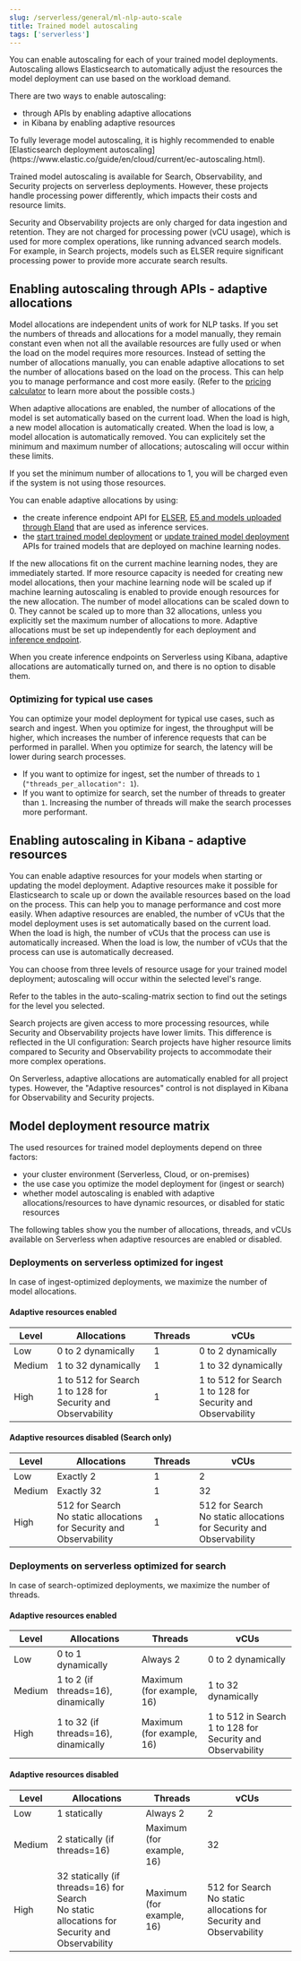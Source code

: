 ```yaml
---
slug: /serverless/general/ml-nlp-auto-scale
title: Trained model autoscaling
tags: ['serverless']
---
```


You can enable autoscaling for each of your trained model deployments.
Autoscaling allows Elasticsearch to automatically adjust the resources the model deployment can use based on the workload demand.

There are two ways to enable autoscaling:

- through APIs by enabling adaptive allocations
- in Kibana by enabling adaptive resources

<DocCallOut color="primary" title="Note">
  To fully leverage model autoscaling, it is highly recommended to enable [Elasticsearch deployment autoscaling](https://www.elastic.co/guide/en/cloud/current/ec-autoscaling.html).
</DocCallOut>

Trained model autoscaling is available for Search, Observability, and Security projects on serverless deployments. However, these projects handle processing power differently, which impacts their costs and resource limits.

Security and Observability projects are only charged for data ingestion and retention. They are not charged for processing power (vCU usage), which is used for more complex operations, like running advanced search models. For example, in Search projects, models such as ELSER require significant processing power to provide more accurate search results.

## Enabling autoscaling through APIs - adaptive allocations

Model allocations are independent units of work for NLP tasks.
If you set the numbers of threads and allocations for a model manually, they remain constant even when not all the available resources are fully used or when the load on the model requires more resources.
Instead of setting the number of allocations manually, you can enable adaptive allocations to set the number of allocations based on the load on the process.
This can help you to manage performance and cost more easily.
(Refer to the [pricing calculator](https://cloud.elastic.co/pricing) to learn more about the possible costs.)

When adaptive allocations are enabled, the number of allocations of the model is set automatically based on the current load.
When the load is high, a new model allocation is automatically created.
When the load is low, a model allocation is automatically removed.
You can explicitely set the minimum and maximum number of allocations; autoscaling will occur within these limits.

<DocCallOut color="primary" title="Note">
  If you set the minimum number of allocations to 1, you will be charged even if the system is not using those resources.
</DocCallOut>

You can enable adaptive allocations by using:

- the create inference endpoint API for [ELSER](https://www.elastic.co/guide/en/elasticsearch/reference/master/infer-service-elser.html), [E5 and models uploaded through Eland](https://www.elastic.co/guide/en/elasticsearch/reference/master/infer-service-elasticsearch.html) that are used as inference services.
- the [start trained model deployment](https://www.elastic.co/guide/en/elasticsearch/reference/master/start-trained-model-deployment.html) or [update trained model deployment](https://www.elastic.co/guide/en/elasticsearch/reference/master/update-trained-model-deployment.html) APIs for trained models that are deployed on machine learning nodes.

If the new allocations fit on the current machine learning nodes, they are immediately started.
If more resource capacity is needed for creating new model allocations, then your machine learning node will be scaled up if machine learning autoscaling is enabled to provide enough resources for the new allocation.
The number of model allocations can be scaled down to 0.
They cannot be scaled up to more than 32 allocations, unless you explicitly set the maximum number of allocations to more.
Adaptive allocations must be set up independently for each deployment and [inference endpoint](https://www.elastic.co/guide/en/elasticsearch/reference/master/put-inference-api.html).

When you create inference endpoints on Serverless using Kibana, adaptive allocations are automatically turned on, and there is no option to disable them.

### Optimizing for typical use cases

You can optimize your model deployment for typical use cases, such as search and ingest.
When you optimize for ingest, the throughput will be higher, which increases the number of inference requests that can be performed in parallel.
When you optimize for search, the latency will be lower during search processes.

- If you want to optimize for ingest, set the number of threads to `1` (`"threads_per_allocation": 1`).
- If you want to optimize for search, set the number of threads to greater than `1`.
Increasing the number of threads will make the search processes more performant.

## Enabling autoscaling in Kibana - adaptive resources

You can enable adaptive resources for your models when starting or updating the model deployment.
Adaptive resources make it possible for Elasticsearch to scale up or down the available resources based on the load on the process.
This can help you to manage performance and cost more easily.
When adaptive resources are enabled, the number of vCUs that the model deployment uses is set automatically based on the current load.
When the load is high, the number of vCUs that the process can use is automatically increased.
When the load is low, the number of vCUs that the process can use is automatically decreased.

You can choose from three levels of resource usage for your trained model deployment; autoscaling will occur within the selected level's range.

Refer to the tables in the auto-scaling-matrix section to find out the setings for the level you selected.

<DocImage size="xxl" url="../images/ml-nlp-deployment.png" alt="ML model deployment with adaptive resources enabled." />

Search projects are given access to more processing resources, while Security and Observability projects have lower limits. This difference is reflected in the UI configuration: Search projects have higher resource limits compared to Security and Observability projects to accommodate their more complex operations.

On Serverless, adaptive allocations are automatically enabled for all project types.
However, the "Adaptive resources" control is not displayed in Kibana for Observability and Security projects.

## Model deployment resource matrix

The used resources for trained model deployments depend on three factors:

- your cluster environment (Serverless, Cloud, or on-premises)
- the use case you optimize the model deployment for (ingest or search)
- whether model autoscaling is enabled with adaptive allocations/resources to have dynamic resources, or disabled for static resources

The following tables show you the number of allocations, threads, and vCUs available on Serverless when adaptive resources are enabled or disabled.

### Deployments on serverless optimized for ingest

In case of ingest-optimized deployments, we maximize the number of model allocations.

#### Adaptive resources enabled

| Level  | Allocations                                          | Threads | vCUs                                                |
|--------|------------------------------------------------------|---------|------------------------------------------------------|
| Low    | 0 to 2 dynamically                                  | 1       | 0 to 2 dynamically                                  |
| Medium | 1 to 32 dynamically                                 | 1       | 1 to 32 dynamically                                 |
| High   | 1 to 512 for Search <br /> 1 to 128 for Security and Observability | 1 | 1 to 512 for Search <br /> 1 to 128 for Security and Observability |

#### Adaptive resources disabled (Search only)

| Level  | Allocations                                          | Threads | vCUs                                                |
|--------|------------------------------------------------------|---------|------------------------------------------------------|
| Low    | Exactly 2                                            | 1       | 2                                                    |
| Medium | Exactly 32                                           | 1       | 32                                                   |
| High   | 512 for Search <br /> No static allocations for Security and Observability | 1 | 512 for Search <br /> No static allocations for Security and Observability |

### Deployments on serverless optimized for search

In case of search-optimized deployments, we maximize the number of threads.

#### Adaptive resources enabled

| Level  | Allocations                                          | Threads | vCUs                                                |
|--------|------------------------------------------------------|---------|------------------------------------------------------|
| Low    | 0 to 1 dynamically                                  | Always 2       | 0 to 2 dynamically                                  |
| Medium | 1 to 2 (if threads=16), dinamically                                | Maximum (for example, 16)       | 1 to 32 dynamically                                 |
| High   | 1 to 32 (if threads=16), dinamically | Maximum (for example, 16) | 1 to 512 in Search <br /> 1 to 128 for Security and Observability |

#### Adaptive resources disabled

| Level  | Allocations                                             | Threads                | vCUs                                                |
|--------|---------------------------------------------------------|------------------------|------------------------------------------------------|
| Low    | 1 statically                                             | Always 2               | 2                                                     |
| Medium | 2 statically (if threads=16)                             | Maximum (for example, 16)         | 32                                                    |
| High   | 32 statically (if threads=16) for Search <br /> No static allocations for Security and Observability | Maximum (for example, 16) | 512 for Search <br /> No static allocations for Security and Observability |